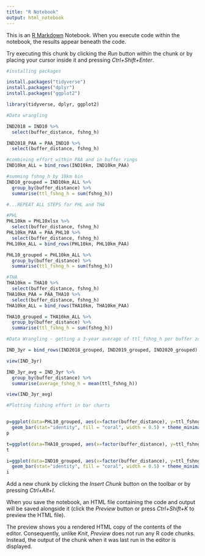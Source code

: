 ```yaml
---
title: "R Notebook"
output: html_notebook
---
```


This is an [R Markdown](http://rmarkdown.rstudio.com) Notebook. When you execute code within the notebook, the results appear beneath the code. 

Try executing this chunk by clicking the *Run* button within the chunk or by placing your cursor inside it and pressing *Ctrl+Shift+Enter*. 

```r
#installing packages

install.packages("tidyverse")
install.packages("dplyr")
install.packages("ggplot2")

library(tidyverse, dplyr, ggplot2)
```
```r
#Data wrangling

IND2018 = IND10 %>%
  select(buffer_distance, fshng_h)

IND2018_PAA = PAA_IND10 %>%
  select(buffer_distance, fshng_h)

#combining effort within PAA and in buffer rings
IND10km_ALL = bind_rows(IND10km, IND10km_PAA)

#summing fshng_h by 10km bin
IND10_grouped = IND10km_ALL %>%
  group_by(buffer_distance) %>%
  summarise(ttl_fshng_h = sum(fshng_h))

#...REPEAT ALL STEPS for PHL and THA

#PHL
PHL10km = PHL10xlsx %>%
  select(buffer_distance, fshng_h)
PHL10km_PAA = PAA_PHL10 %>%
  select(buffer_distance, fshng_h)
PHL10km_ALL = bind_rows(PHL10km, PHL10km_PAA)

PHL10_grouped = PHL10km_ALL %>%
  group_by(buffer_distance) %>%
  summarise(ttl_fshng_h = sum(fshng_h))

#THA
THA10km = THA10 %>%
  select(buffer_distance, fshng_h)
THA10km_PAA = PAA_THA10 %>%
  select(buffer_distance, fshng_h)
THA10km_ALL = bind_rows(THA10km, THA10km_PAA)

THA10_grouped = THA10km_ALL %>%
  group_by(buffer_distance) %>%
  summarise(ttl_fshng_h = sum(fshng_h))

```
```r
#Data Wrangling - getting a 3-year average of ttl_fshng_h per buffer zone

IND_3yr = bind_rows(IND2018_grouped, IND2019_grouped, IND2020_grouped)

view(IND_3yr)

IND_3yr_avg = IND_3yr %>%
  group_by(buffer_distance) %>%
  summarise(average_fshng_h = mean(ttl_fshng_h))

view(IND_3yr_avg)

```

```r
#Plotting fishing effort in bar charts


p=ggplot(data=PHL10_grouped, aes(x=factor(buffer_distance), y=ttl_fshng_h)) +
  geom_bar(stat="identity", fill = "coral", width = 0.5) + theme_minimal()
p

t=ggplot(data=THA10_grouped, aes(x=factor(buffer_distance), y=ttl_fshng_h)) + geom_bar(stat="identity", fill = "coral", width = 0.5) + theme_minimal()
t

i=ggplot(data=IND10_grouped, aes(x=factor(buffer_distance), y=ttl_fshng_h)) +
  geom_bar(stat="identity", fill = "coral", width = 0.5) + theme_minimal()
i


```

Add a new chunk by clicking the *Insert Chunk* button on the toolbar or by pressing *Ctrl+Alt+I*.

When you save the notebook, an HTML file containing the code and output will be saved alongside it (click the *Preview* button or press *Ctrl+Shift+K* to preview the HTML file).

The preview shows you a rendered HTML copy of the contents of the editor. Consequently, unlike *Knit*, *Preview* does not run any R code chunks. Instead, the output of the chunk when it was last run in the editor is displayed.